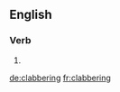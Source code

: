 ==English==

===Verb===
{{head|en}}

# {{present participle of|clabber}}

[[de:clabbering]]
[[fr:clabbering]]